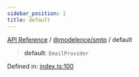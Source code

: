 ```yaml
---
sidebar_position: 1
title: default
---
```


[API Reference](/api-reference/@modelence/smtp/variables/../../../index) / [@modelence/smtp](/api-reference/@modelence/smtp/variables/../index) / default

> **default**: `EmailProvider`

Defined in: [index.ts:100](https://github.com/modelence/modelence/blob/7665186d6c22a12a639c39f38ffe52a6b5f0255a/packages/smtp/src/index.ts#L100)
